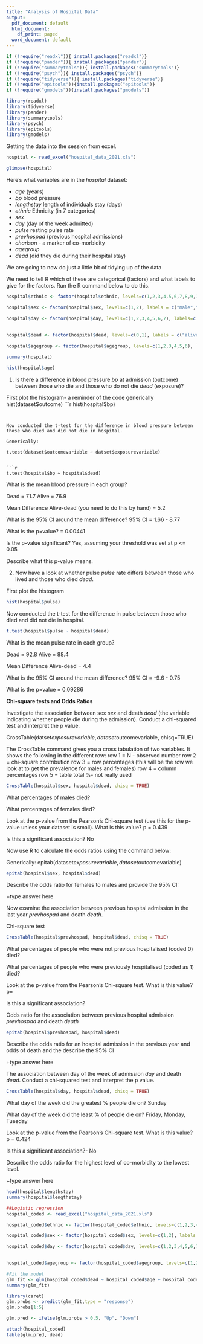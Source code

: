 ---
title: "Analysis of Hospital Data"
output:
  pdf_document: default
  html_document:
    df_print: paged
  word_document: default
---

```{r}

if (!require("readxl")){ install.packages("readxl")}
if (!require("pander")){ install.packages("pander")}
if (!require("summarytools")){ install.packages("summarytools")}
if (!require("psych")){ install.packages("psych")}
if (!require("tidyverse")){ install.packages("tidyverse")}
if (!require("epitools")){install.packages("epitools")}
if (!require("gmodels")){install.packages("gmodels")}

library(readxl)
library(tidyverse)
library(pander)
library(summarytools)
library(psych)
library(epitools)
library(gmodels)

```

Getting the data into the session from excel. 

```{r}
hospital <- read_excel("hospital_data_2021.xls")

glimpse(hospital)

```

Here's what variables are in the  *hospital* dataset: 

- *age* (years)
- *bp* blood pressure
- *lengthstay* length of individuals stay (days)
- *ethnic* Ethnicity (in 7 categories)
- *sex* 
- *day* (day of the week admitted)
- *pulse* resting pulse rate
- *prevhospad* (previous hospital admissions) 
- *charlson* - a marker of co-morbidity
- *agegroup* 
- *dead* (did they die during their hospital stay)

We are going to now do just a little bit of tidying up of the data  

We need to tell R which of these are categorical (factors) and what labels to give for the factors. Run the R command below to do this. 

```{r}
hospital$ethnic <- factor(hospital$ethnic, levels=c(1,2,3,4,5,6,7,8,9,10), labels = c("white", "black carribean", "black african","black other","indian","pakistani", "bangladeshi", "chinese", "other", "missing"))

hospital$sex <- factor(hospital$sex, levels=c(1,2), labels = c("male","female"))

hospital$day <- factor(hospital$day, levels=c(1,2,3,4,5,6,7), labels=c("Friday","Monday","Saturday","Sunday","Thursday","Tuesday","Wednesday"))
                                                                       
                                                                  
hospital$dead <- factor(hospital$dead, levels=c(0,1), labels = c("alive","dead"))

hospital$agegroup <- factor(hospital$agegroup, levels=c(1,2,3,4,5,6), labels=c("under 50","50-59", "60-69", "70-79", "80-89","90 and above"))
```

```{r}
summary(hospital)

hist(hospital$age)
```



1)	Is there a difference in blood pressure *bp* at admission (outcome) between those who die and those who do not die *dead* (exposure)? 

First plot the histogram- a reminder of the code generically hist(dataset$outcome)
```{r}
hist(hospital$bp)
```


Now conducted the t-test for the difference in blood pressure between those who died and did not die in hospital.

Generically:

t.test(dataset$outcomevariable ~ datset$exposurevariable)


```{r}
t.test(hospital$bp ~ hospital$dead)
```

What is the mean  blood pressure in each group?

Dead  = 71.7
Alive = 76.9

Mean Difference Alive-dead (you need to do this by hand) = 5.2

What is the 95% CI around the mean difference? 95% CI = 1.66 - 8.77

What is the p=value? = 0.00441

Is the p-value significant? Yes, assuming your threshold was set at p <= 0.05 

Describe what this p-value means. 



2)	Now have a look at whether pulse *pulse* rate differs between those who lived and those who died *dead*. 

First plot the histogram
```{r}
hist(hospital$pulse)
```


Now conducted the t-test for the difference in pulse between those who died and did not die in hospital.

```{r}
t.test(hospital$pulse ~ hospital$dead)

```

What is the mean pulse rate in each group?

Dead  = 92.8
Alive = 88.4

Mean Difference Alive-dead  = 4.4

What is the 95% CI around the mean difference?  95% CI = -9.6 - 0.75

What is the p=value = 0.09286



**Chi-square tests and Odds Ratios**

Investigate the association between sex *sex*  and death *dead* (the variable indicating whether people die during the admission). Conduct a chi-squared test and interpret the p value. 


CrossTable(datset$exposurevariable,  dataset$outcomevariable, chisq=TRUE)

The CrossTable command gives you a cross tabulation of two variables. It shows the following in the different row:
row 1 = N - observed number 
row 2 = chi-square contribution
row 3 = row percentages  (this will be the row we look at to get the prevalence for males and females)
row 4 = column percentages
row 5 = table total %- not really used

```{r}
CrossTable(hospital$sex, hospital$dead, chisq = TRUE)
```


What percentages of males  died?  

What percentages of females died?

Look at the p-value from the Pearson's Chi-square test (use this for the p-value unless your dataset is small).  What is this value? p = 0.439

Is this a significant association? No



Now use R to calculate the odds ratios using the command below:

Generically:
epitab(dataset$exposurevariable, dataset$outcomevariable)

```{r}
epitab(hospital$sex, hospital$dead)
```

Describe the odds ratio for females to males and provide the 95% CI:

+type answer here

  


Now examine the association between previous hospital admission in the last year  *prevhospad* and death *death*.

Chi-square test
```{r}
CrossTable(hospital$prevhospad, hospital$dead, chisq = TRUE)
```

What percentages of people who were not previous hospitalised (coded 0) died?

What percentages of people who were previously  hospitalised (coded as 1) died?

Look at the p-value from the Pearson's Chi-square test.  What is this value?  p=

Is this a significant association?



Odds ratio for the association between previous hospital admission *prevhospad* and death *death*

```{r}
epitab(hospital$prevhospad, hospital$dead)
```

Describe the odds ratio for an hospital admission in the previous year and odds of death and the describe the 95% CI

+type answer here




The association between day of the week of admission *day* and death *dead*. Conduct a chi-squared test and interpret the p value.

```{r}
CrossTable(hospital$day, hospital$dead, chisq = TRUE)
```


What day of the week did the greatest %  people die on? Sunday

What day of the week did the least % of people die on? Friday, Monday, Tuesday

Look at the p-value from the Pearson's Chi-square test.  What is this value? p = 0.424

Is this a significant association?- No


Describe the odds ratio for the highest level of co-morbidity to the lowest level.

+type answer here
```{r}
head(hospital$lengthstay)
summary(hospital$lengthstay)
```
```{r}
##Logistic regression 
hospital_coded <- read_excel("hospital_data_2021.xls")

hospital_coded$ethnic <- factor(hospital_coded$ethnic, levels=c(1,2,3,4,5,6,7,8,9,10), labels = c("white", "black carribean", "black african","black other","indian","pakistani", "bangladeshi", "chinese", "other", "missing"))

hospital_coded$sex <- factor(hospital_coded$sex, levels=c(1,2), labels = c("male","female"))

hospital_coded$day <- factor(hospital_coded$day, levels=c(1,2,3,4,5,6,7), labels=c("Friday","Monday","Saturday","Sunday","Thursday","Tuesday","Wednesday"))
                                                                       

hospital_coded$agegroup <- factor(hospital_coded$agegroup, levels=c(1,2,3,4,5,6), labels=c("under 50","50-59", "60-69", "70-79", "80-89","90 and above"))

#Fit the model
glm_fit <- glm(hospital_coded$dead ~ hospital_coded$age + hospital_coded$bp, + hospital_coded$lengthstay + hospital_coded$lengthstay, data = hospital_coded, family = binomial) 
summary(glm_fit)
```

```{r}
library(caret)
glm.probs <- predict(glm_fit,type = "response")
glm.probs[1:5]
```
 
 
```{r}
glm.pred <- ifelse(glm.probs > 0.5, "Up", "Down")
```
 
```{r}
attach(hospital_coded)
table(glm.pred, dead)
```
 
 
 